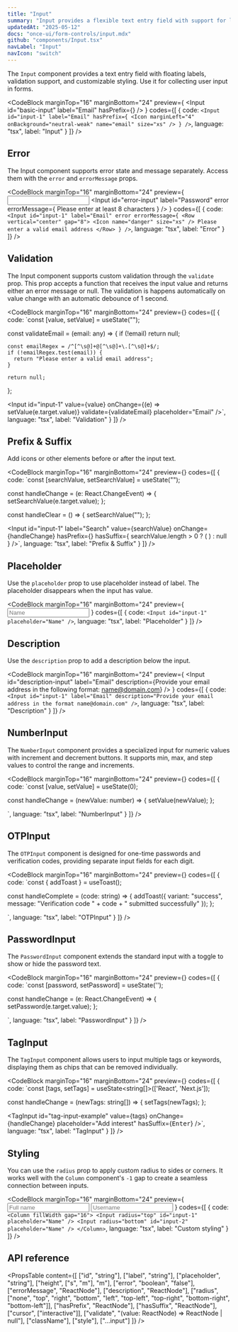 ```yaml
---
title: "Input"
summary: "Input provides a flexible text entry field with support for labels, validation, and custom styling."
updatedAt: "2025-05-12"
docs: "once-ui/form-controls/input.mdx"
github: "components/Input.tsx"
navLabel: "Input"
navIcon: "switch"
---
```



The `Input` component provides a text entry field with floating labels, validation support, and customizable styling. Use it for collecting user input in forms.

<CodeBlock
  marginTop="16"
  marginBottom="24"
  preview={
    <Input
      id="basic-input"
      label="Email"
      hasPrefix={<Icon marginLeft="4" onBackground="neutral-weak" name="email" size="xs" />}
    />
  }
  codes={[
    {
      code:
`<Input
    id="input-1"
    label="Email"
    hasPrefix={
      <Icon marginLeft="4" onBackground="neutral-weak" name="email" size="xs" />
    }
/>`,
      language: "tsx",
      label: "Input"
    }
  ]}
/>

## Error

The Input component supports error state and message separately. Access them with the `error` and `errorMessage` props.

<CodeBlock
  marginTop="16"
  marginBottom="24"
  preview={
    <Column fillWidth gap="16">
      <Input
        id="error-input"
        label="Email"
        error
      />
      <Input
        id="error-input"
        label="Password"
        error
        errorMessage={
          <Row vertical="center" gap="8">
            <Icon name="danger" size="xs" />
            Please enter at least 8 characters
          </Row>
        }
      />
    </Column>
  }
  codes={[
    {
      code:
`<Input
    id="input-1"
    label="Email"
    error
    errorMessage={
      <Row vertical="center" gap="8">
        <Icon name="danger" size="xs" />
        Please enter a valid email address
      </Row>
    }
/>`,
      language: "tsx",
      label: "Error"
    }
  ]}
/>

## Validation

The Input component supports custom validation through the `validate` prop. This prop accepts a function that receives the input value and returns either an error message or null. The validation is happens automatically on value change with an automatic debounce of 1 second.

<CodeBlock
  marginTop="16"
  marginBottom="24"
  preview={<ValidationInputExample />}
  codes={[
    {
      code:
`const [value, setValue] = useState("");

const validateEmail = (email: any) => {
    if (!email) return null;
    
    const emailRegex = /^[^\s@]+@[^\s@]+\.[^\s@]+$/;
    if (!emailRegex.test(email)) {
      return "Please enter a valid email address";
    }
    
    return null;
};

<Input
    id="input-1"
    value={value}
    onChange={(e) => setValue(e.target.value)}
    validate={validateEmail}
    placeholder="Email"
/>`,
      language: "tsx",
      label: "Validation"
    }
  ]}
/>

## Prefix & Suffix

Add icons or other elements before or after the input text.

<CodeBlock
  marginTop="16"
  marginBottom="24"
  preview={<SearchInput />}
  codes={[
    {
      code:
`const [searchValue, setSearchValue] = useState<string>("");

const handleChange = (e: React.ChangeEvent<HTMLInputElement>) => {
    setSearchValue(e.target.value);
};

const handleClear = () => {
    setSearchValue("");
};

<Input
    id="input-1"
    label="Search"
    value={searchValue}
    onChange={handleChange}
    hasPrefix={<Icon name="search" size="xs" />}
    hasSuffix={
      searchValue.length > 0 ? (
        <IconButton 
          variant="ghost" 
          icon="close" 
          size="s" 
          onClick={handleClear}
          aria-label="Clear search"
        />
      ) : null
    }
/>`,
      language: "tsx",
      label: "Prefix & Suffix"
    }
  ]}
/>

## Placeholder

Use the `placeholder` prop to use placeholder instead of label. The placeholder disappears when the input has value.

<CodeBlock
  marginTop="16"
  marginBottom="24"
  preview={
    <Input
      id="placeholder-input"
      placeholder="Name"
    />
  }
  codes={[
    {
      code:
`<Input
    id="input-1"
    placeholder="Name"
/>`,
      language: "tsx",
      label: "Placeholder"
    }
  ]}
/>

## Description

Use the `description` prop to add a description below the input.

<CodeBlock
  marginTop="16"
  marginBottom="24"
  preview={
    <Input
      id="description-input"
      label="Email"
      description={<Row vertical="center" gap="4">Provide your email address in the following format: <InlineCode>name@domain.com</InlineCode></Row>}
    />
  }
  codes={[
    {
      code:
`<Input
    id="input-1"
    label="Email"
    description="Provide your email address in the format name@domain.com"
/>`,
      language: "tsx",
      label: "Description"
    }
  ]}
/>

## NumberInput

The `NumberInput` component provides a specialized input for numeric values with increment and decrement buttons. It supports min, max, and step values to control the range and increments.

<CodeBlock
  marginTop="16"
  marginBottom="24"
  preview={<NumberInputExample />}
  codes={[
    {
      code:
`const [value, setValue] = useState<number>(0);
  
const handleChange = (newValue: number) => {
    setValue(newValue);
};

<NumberInput
    id="number-input-example"
    label="Quantity"
    value={value}
    onChange={handleChange}
    min={0}
    max={100}
    step={1}
/>`,
      language: "tsx",
      label: "NumberInput"
    }
  ]}
/>

## OTPInput

The `OTPInput` component is designed for one-time passwords and verification codes, providing separate input fields for each digit.

<CodeBlock
  marginTop="16"
  marginBottom="24"
  preview={<OTPInputExample autoFocus={false} />}
  codes={[
    {
      code:
`const { addToast } = useToast();

const handleComplete = (code: string) => {
    addToast({
      variant: "success",
      message: "Verification code " + code + " submitted successfully"
    });
};

<OTPInput
    id="otp-input-example"
    length={6}
    onComplete={handleComplete}
    autoFocus
/>`,
      language: "tsx",
      label: "OTPInput"
    }
  ]}
/>

## PasswordInput

The `PasswordInput` component extends the standard input with a toggle to show or hide the password text.

<CodeBlock
  marginTop="16"
  marginBottom="24"
  preview={<PasswordInputExample />}
  codes={[
    {
      code:
`const [password, setPassword] = useState<string>('');
  
const handleChange = (e: React.ChangeEvent<HTMLInputElement>) => {
    setPassword(e.target.value);
};

<PasswordInput
    id="password-input-example"
    label="Password"
    value={password}
    onChange={handleChange}
    placeholder="Enter your password"
/>`,
      language: "tsx",
      label: "PasswordInput"
    }
  ]}
/>

## TagInput

The `TagInput` component allows users to input multiple tags or keywords, displaying them as chips that can be removed individually.

<CodeBlock
  marginTop="16"
  marginBottom="24"
  preview={<TagInputExample />}
  codes={[
    {
      code:
`const [tags, setTags] = useState<string[]>(['React', 'Next.js']);
  
const handleChange = (newTags: string[]) => {
    setTags(newTags);
};

<TagInput
    id="tag-input-example"
    value={tags}
    onChange={handleChange}
    placeholder="Add interest"
    hasSuffix={<Kbd position="absolute" top="12" right="12">Enter</Kbd>}
/>`,
      language: "tsx",
      label: "TagInput"
    }
  ]}
/>

## Styling

You can use the `radius` prop to apply custom radius to sides or corners. It works well with the `Column` component's `-1` gap to create a seamless connection between inputs.

<CodeBlock
  marginTop="16"
  marginBottom="24"
  preview={
    <Column fillWidth gap="-1">
      <Input
        radius="top"
        id="custom-input-name"
        placeholder="Full name"
      />
      <Input
        radius="bottom"
        id="custom-input-username"
        placeholder="Username"
      />
    </Column>
  }
  codes={[
    {
      code:
`<Column fillWidth gap="16">
    <Input
      radius="top"
      id="input-1"
      placeholder="Name"
    />
    <Input
      radius="bottom"
      id="input-2"
      placeholder="Name"
    />
</Column>`,
      language: "tsx",
      label: "Custom styling"
    }
  ]}
/>

## API reference

<PropsTable
  content={[
    ["id", "string"],
    ["label", "string"],
    ["placeholder", "string"],
    ["height", ["s", "m"], "m"],
    ["error", "boolean", "false"],
    ["errorMessage", "ReactNode"],
    ["description", "ReactNode"],
    ["radius", ["none", "top", "right", "bottom", "left", "top-left", "top-right", "bottom-right", "bottom-left"]],
    ["hasPrefix", "ReactNode"],
    ["hasSuffix", "ReactNode"],
    ["cursor", ["interactive"]],
    ["validate", "(value: ReactNode) => ReactNode | null"],
    ["className"],
    ["style"],
    ["...input"]
  ]}
/>